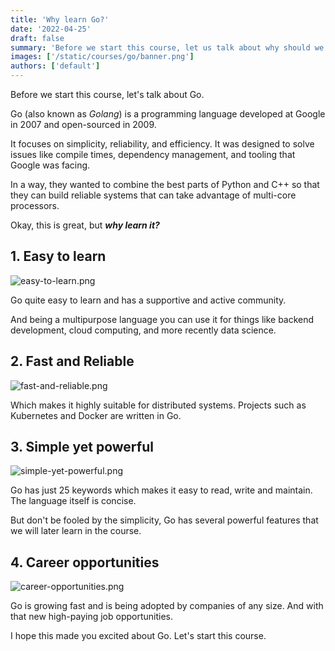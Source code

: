 ```yaml
---
title: 'Why learn Go?'
date: '2022-04-25'
draft: false
summary: 'Before we start this course, let us talk about why should we learn Go'
images: ['/static/courses/go/banner.png']
authors: ['default']
---
```


Before we start this course, let's talk about Go.

Go (also known as _Golang_) is a programming language developed at Google in 2007 and open-sourced in 2009.

It focuses on simplicity, reliability, and efficiency. It was designed to solve issues like compile times, dependency management, and tooling that Google was facing.

In a way, they wanted to combine the best parts of Python and C++ so that they can build reliable systems that can take advantage of multi-core processors.

Okay, this is great, but **_why learn it?_**

## 1. Easy to learn

![easy-to-learn.png](/static/courses/go/getting-started/why-learn-go/easy-to-learn.png)

Go quite easy to learn and has a supportive and active community.

And being a multipurpose language you can use it for things like backend development, cloud computing, and more recently data science.

## 2. Fast and Reliable

![fast-and-reliable.png](/static/courses/go/getting-started/why-learn-go/fast-and-reliable.png)

Which makes it highly suitable for distributed systems. Projects such as Kubernetes and Docker are written in Go.

## 3. Simple yet powerful

![simple-yet-powerful.png](/static/courses/go/getting-started/why-learn-go/simple-yet-powerful.png)

Go has just 25 keywords which makes it easy to read, write and maintain. The language itself is concise.

But don't be fooled by the simplicity, Go has several powerful features that we will later learn in the course.

## 4. Career opportunities

![career-opportunities.png](/static/courses/go/getting-started/why-learn-go/career-opportunities.png)

Go is growing fast and is being adopted by companies of any size. And with that new high-paying job opportunities.

I hope this made you excited about Go. Let's start this course.
